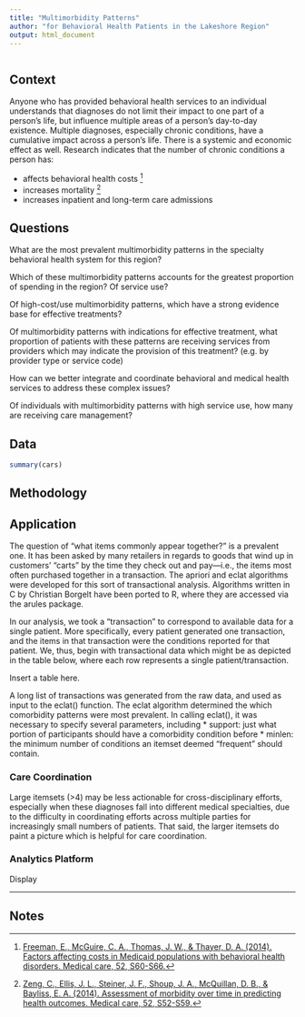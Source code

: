 ```yaml
---
title: "Multimorbidity Patterns"
author: "for Behavioral Health Patients in the Lakeshore Region"
output: html_document
---
```


```r

```


## Context

Anyone who has provided behavioral health services to an individual understands that diagnoses do not limit their impact to one part of a person's life, but influence multiple areas of a person's day-to-day existence.  Multiple diagnoses, especially chronic conditions, have a cumulative impact across a person's life.  There is a systemic and economic effect as well.  Research indicates that the number of chronic conditions a person has: 

* affects behavioral health costs [^1]
* increases mortality [^2]
* increases inpatient and long-term care admissions 

## Questions

What are the most prevalent multimorbidity patterns in the specialty behavioral health system for this region?  

Which of these multimorbidity patterns accounts for the greatest proportion of spending in the region?  Of service use?

Of high-cost/use multimorbidity patterns, which have a strong evidence base for effective treatments?

Of multimorbidity patterns with indications for effective treatment, what proportion of patients with these patterns are receiving services from providers which may indicate the provision of this treatment? (e.g. by provider type or service code)

How can we better integrate and coordinate behavioral and medical health services to address these complex issues?

Of individuals with multimorbidity patterns with high service use, how many are receiving care management?



## Data
```r
summary(cars)
```

## Methodology

## Application
The question of "what items commonly appear together?" is a prevalent one.  It has been asked by many retailers in regards to goods that wind up in customers' "carts" by the time they check out and pay---i.e., the items most often purchased together in a transaction.  The apriori and eclat algorithms were developed for this sort of transactional analysis.  Algorithms written in C by Christian Borgelt have been ported to R, where they are accessed via the arules package.\footnote{The arules package Version 1.1-6 is authored by Michael Hahsler, Christian Buchta, Bettina Gruen, Kurt Hornik, and Christian Borgelt.  Information about this package is available at the url
http://r-forge.r-project.org/projects/arules/
The package is available for download and inclusion in one's R installation from various CRAN mirror sites.}

In our analysis, we took a "transaction" to correspond to available data for a single patient.  More specifically, every patient generated one transaction, and the items in that transaction were the conditions reported for that patient.  We, thus, begin with transactional data which might be as depicted in the table below, where each row represents a single patient/transaction.

Insert a table here.

A long list of transactions was generated from the raw data, and used as input to the eclat() function.  The eclat algorithm determined the which comorbidity patterns were most prevalent.  In calling eclat(), it was necessary to specify several parameters, including
 * support: just what portion of participants
   should have a comorbidity condition before
 * minlen: the minimum number of conditions an
   itemset deemed "frequent" should contain.


### Care Coordination
Large itemsets (>4) may be less actionable for cross-disciplinary efforts, especially when these diagnoses fall into different medical specialties, due to the difficulty in coordinating efforts across multiple parties for increasingly small numbers of patients.  That said, the larger itemsets do paint a picture which is helpful for care coordination.

### Analytics Platform
Display


---
## Notes
[^1]: [Freeman, E., McGuire, C. A., Thomas, J. W., & Thayer, D. A. (2014). Factors affecting costs in Medicaid populations with behavioral health disorders. Medical care, 52, S60-S66.](http://journals.lww.com/lww-medicalcare/Fulltext/2014/03001/Factors_Affecting_Costs_in_Medicaid_Populations.12.aspx)
[^2]: [Zeng, C., Ellis, J. L., Steiner, J. F., Shoup, J. A., McQuillan, D. B., & Bayliss, E. A. (2014). Assessment of morbidity over time in predicting health outcomes. Medical care, 52, S52-S59.](http://journals.lww.com/lww-medicalcare/Fulltext/2014/03001/Assessment_of_Morbidity_Over_Time_in_Predicting.11.aspx)